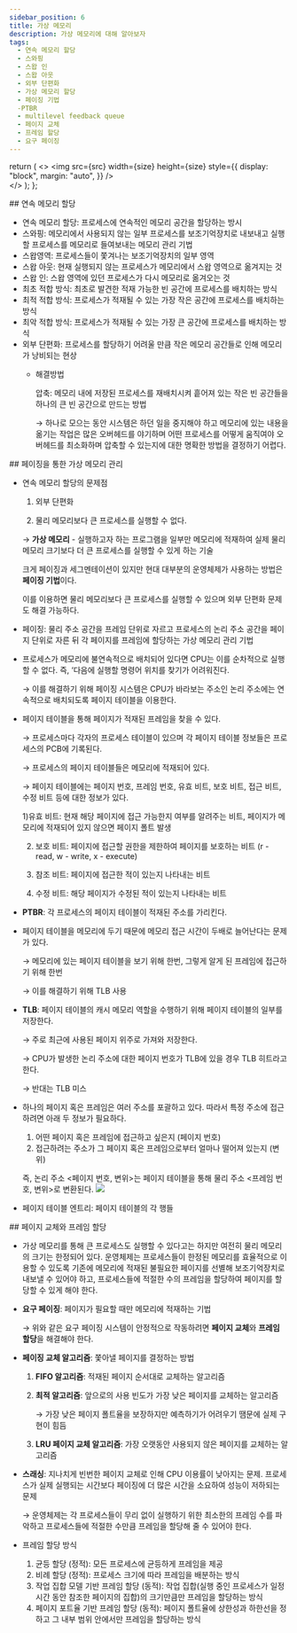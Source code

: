 ```yaml
---
sidebar_position: 6
title: 가상 메모리
description: 가상 메모리에 대해 알아보자
tags:
  - 연속 메모리 할당
  - 스와핑
  - 스왑 인
  - 스왑 아웃
  - 외부 단편화
  - 가상 메모리 할당
  - 페이징 기법
  -PTBR
  - multilevel feedback queue
  - 페이지 교체
  - 프레임 할당
  - 요구 페이징
---
```


  return (
    <>
      <img
        src={src}
        width={size}
        height={size}
        style={{
          display: "block",
          margin: "auto",
        }}
      />
      <br />
    </>
  );
};

## 연속 메모리 할당

- 연속 메모리 할당: 프로세스에 연속적인 메모리 공간을 할당하는 방시
- 스와핑: 메모리에서 사용되지 않는 일부 프로세스를 보조기억장치로 내보내고 실행할 프로세스를 메모리로 들여보내는 메모리 관리 기법
- 스왑영역: 프로세스들이 쫓겨나는 보조기억장치의 일부 영역
- 스왑 아웃: 현재 실행되지 않는 프로세스가 메모리에서 스왑 영역으로 옮겨지는 것
- 스왑 인: 스왑 영역에 있던 프로세스가 다시 메모리로 옮겨오는 것
- 최초 적합 방식: 최초로 발견한 적재 가능한 빈 공간에 프로세스를 배치하는 방식
- 최적 적합 방식: 프로세스가 적재될 수 있는 가장 작은 공간에 프로세스를 배치하는 방식
- 최악 적합 방식: 프로세스가 적재될 수 있는 가장 큰 공간에 프로세스를 배치하는 방식
- 외부 단편화: 프로세스를 할당하기 어려울 만큼 작은 메모리 공간들로 인해 메모리가 낭비되는 현상
    - 해결방법
        
        압축: 메모리 내에 저장된 프로세스를 재배치시켜 흩어져 있는 작은 빈 공간들을 하나의 큰 빈 공간으로 만드는 방법
        
        → 하나로 모으는 동안 시스템은 하던 일을 중지해야 하고 메모리에 있는 내용을 옮기는 작업은 많은 오버헤드를 야기하며 어떤 프로세스를 어떻게 움직여야 오버헤드를 최소화하며 압축할 수 있는지에 대한 명확한 방법을 결정하기 어렵다.
        

## 페이징을 통한 가상 메모리 관리

- 연속 메모리 할당의 문제점
    
    1) 외부 단편화
    
    2) 물리 메모리보다 큰 프로세스를 실행할 수 없다.
    
    → **가상 메모리** - 실행하고자 하는 프로그램을 일부만 메모리에 적재하여 실제 물리 메모리 크기보다 더 큰 프로세스를 실행할 수 있게 하는 기술
    
    크게 페이징과 세그멘테이션이 있지만 현대 대부분의 운영체제가 사용하는 방법은 **페이징 기법**이다.
    
    이를 이용하면 물리 메모리보다 큰 프로세스를 실행할 수 있으며 외부 단편화 문제도 해결 가능하다.
    
- 페이징: 물리 주소 공간을 프레임 단위로 자르고 프로세스의 논리 주소 공간을 페이지 단위로 자른 뒤 각 페이지를 프레임에 할당하는 가상 메모리 관리 기법
- 프로세스가 메모리에 불연속적으로 배치되어 있다면 CPU는 이를 순차적으로 실행할 수 없다. 즉, ‘다음에 실행할 명령어 위치를 찾기가 어려워진다.
    
    → 이를 해결하기 위해 페이징 시스템은 CPU가 바라보는 주소인 논리 주소에는 연속적으로 배치되도록 페이지 테이블을 이용한다.
    
- 페이지 테이블을 통해 페이지가 적재된 프레임을 찾을 수 있다.
    
    → 프로세스마다 각자의 프로세스 테이블이 있으며 각 페이지 테이블 정보들은 프로세스의 PCB에 기록된다.
    
    → 프로세스의 페이지 테이블들은 메모리에 적재되어 있다.
    
    → 페이지 테이블에는 페이지 번호, 프레임 번호, 유효 비트, 보호 비트, 접근 비트, 수정 비트 등에 대한 정보가 있다.
    
    1)유효 비트: 현재 해당 페이지에 접근 가능한지 여부를 알려주는 비트, 페이지가 메모리에 적재되어 있지 않으면 페이지 폴트 발생
    
    2) 보호 비트: 페이지에 접근할 권한을 제한하여 페이지를 보호하는 비트 (r - read, w - write, x - execute)
    
    3) 참조 비트: 페이지에 접근한 적이 있는지 나타내는 비트
    
    4) 수정 비트: 해당 페이지가 수정된 적이 있는지 나타내는 비트
    
- **PTBR**: 각 프로세스의 페이지 테이블이 적재된 주소를 가리킨다.
- 페이지 테이블을 메모리에 두기 때문에 메모리 접근 시간이 두배로 늘어난다는 문제가 있다.
    
    → 메모리에 있는 페이지 테이블을 보기 위해 한번, 그렇게 알게 된 프레임에 접근하기 위해 한번
    
    → 이를 해결하기 위해 TLB 사용
    
- **TLB**: 페이지 테이블의 캐시 메모리 역할을 수행하기 위해 페이지 테이블의 일부를 저장한다.
    
    → 주로 최근에 사용된 페이지 위주로 가져와 저장한다.
    
    → CPU가 발생한 논리 주소에 대한 페이지 번호가 TLB에 있을 경우 TLB 히트라고 한다.
    
    → 반대는 TLB 미스
    
- 하나의 페이지 혹은 프레임은 여러 주소를 포괄하고 있다. 따라서 특정 주소에 접근하려면 아래 두 정보가 필요하다.
    1. 어떤 페이지 혹은 프레임에 접근하고 싶은지 (페이지 번호)
    2. 접근하려는 주소가 그 페이지 혹은 프레임으로부터 얼마나 떨어져 있는지 (변위)
    
    즉, 논리 주소 <페이지 번호, 변위>는 페이지 테이블을 통해 물리 주소 <프레임 번호, 변위>로 변환된다.
    <Image src="https://user-images.githubusercontent.com/64428916/209499226-af16151c-22e0-4c9f-ba7e-38ac8ed844c7.png" size="700" />

    
- 페이지 테이블 엔트리: 페이지 테이블의 각 행들

## 페이지 교체와 프레임 할당

- 가상 메모리를 통해 큰 프로세스도 실행할 수 있다고는 하지만 여전히 물리 메모리의 크기는 한정되어 있다. 운영체제는 프로세스들이 한정된 메모리를 효율적으로 이용할 수 있도록 기존에 메모리에 적재된 불필요한 페이지를 선별해 보조기억장치로 내보낼 수 있어야 하고, 프로세스들에 적절한 수의 프레임을 할당하여 페이지를 할당할 수 있게 해야 한다.
- **요구 페이징**: 페이지가 필요할 때만 메모리에 적재하는 기법
    
    → 위와 같은 요구 페이징 시스템이 안정적으로 작동하려면 **페이지 교체**와 **프레임 할당**을 해결해야 한다.
    
- **페이징 교체 알고리즘**: 쫓아낼 페이지를 결정하는 방법
    1. **FIFO 알고리즘**: 적재된 페이지 순서대로 교체하는 알고리즘
    2. **최적 알고리즘**: 앞으로의 사용 빈도가 가장 낮은 페이지를 교체하는 알고리즘
        
        → 가장 낮은 페이지 폴트율을 보장하지만 예측하기가 어려우기 땜문에 실제 구현이 힘듬
        
    3. **LRU 페이지 교체 알고리즘**: 가장 오랫동안 사용되지 않은 페이지를 교체하는 알고리즘
- **스래싱**: 지나치게 빈번한 페이지 교체로 인해 CPU 이용률이 낮아지는 문제. 프로세스가 실제 실행되는 시간보다 페이징에 더 많은 시간을 소요하여 성능이 저하되는 문제
    
    → 운영체제는 각 프로세스들이 무리 없이 실행하기 위한 최소한의 프레임 수를 파악하고 프로세스들에 적절한 수만큼 프레임을 할당해 줄 수 있어야 한다.
    
- 프레임 할당 방식
    1. 균등 할당 (정적): 모든 프로세스에 균등하게 프레임을 제공
    2. 비례 할당 (정적): 프로세스 크기에 따라 프레임을 배분하는 방식
    3. 작업 집합 모델 기반 프레임 할당 (동적): 작업 집합(실행 중인 프로세스가 일정 시간 동안 참조한 페이지의 집합)의 크기만큼만 프레임을 할당하는 방식
    4. 페이지 포트율 기반 프레임 할당 (동적): 페이지 폴트율에 상한성과 하한선을 정하고 그 내부 범위 안에서만 프레임을 할당하는 방식